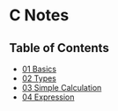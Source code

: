 # C Notes

## Table of Contents
- [01 Basics](/c/01-basics)
- [02 Types](/c/02-types)
- [03 Simple Calculation](/c/03-simple-calculation)
- [04 Expression](/c/04-expression)